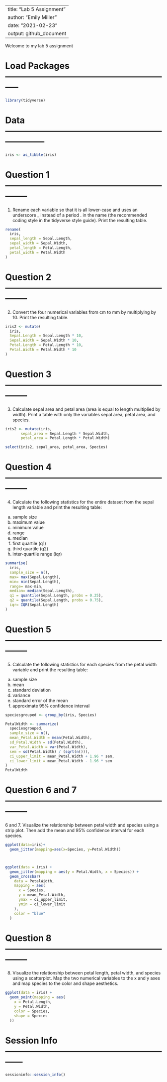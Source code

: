 
---
title: "Lab 5 Assignment"
author: "Emily Miller"
date: "2021-02-23"
output: github_document
---

Welcome to my lab 5 assignment

# Load Packages -----------------------------------------------------------

```r
library(tidyverse)
```



# Data --------------------------------------------------------------------

```r
iris <- as_tibble(iris)
```



# Question 1 --------------------------------------------------------------

1. Rename each variable so that it is all lower-case and uses an underscore _ instead of a period . in the name (the recommended coding style in the tidyverse style guide). Print the resulting table.

```r
rename(
  iris,
  sepal_length = Sepal.Length,
  sepal_width = Sepal.Width,
  petal_length = Petal.Length,
  petal_width = Petal.Width
)
```



# Question 2 --------------------------------------------------------------

2. Convert the four numerical variables from cm to mm by multiplying by 10. Print the resulting table.

```r
iris2 <- mutate(
  iris,
  Sepal.Length = Sepal.Length * 10,
  Sepal.Width = Sepal.Width * 10,
  Petal.Length = Petal.Length * 10,
  Petal.Width = Petal.Width * 10
)
```



# Question 3 --------------------------------------------------------------

3. Calculate sepal area and petal area (area is equal to length multiplied by width). Print a table with only the variables sepal area, petal area, and species.


```r

iris2 <- mutate(iris,
       sepal_area = Sepal.Length * Sepal.Width,
       petal_area = Petal.Length * Petal.Width)

select(iris2, sepal_area, petal_area, Species)
```


# Question 4 --------------------------------------------------------------

4. Calculate the following statistics for the entire dataset from the sepal length variable and print the resulting table:

  a. sample size
  b. maximum value
  c. minimum value
  d. range
  e. median
  f. first quartile (q1)
  g. third quartile (q2)
  h. inter-quartile range (iqr)


```r
summarise(
  iris,
  sample_size = n(),
  max= max(Sepal.Length),
  min= min(Sepal.Length),
  range= max-min,
  median= median(Sepal.Length),
  q1 = quantile(Sepal.Length, probs = 0.25),
  q2 = quantile(Sepal.Length, probs = 0.75),
  iqr= IQR(Sepal.Length)
)
```



# Question 5 --------------------------------------------------------------

5. Calculate the following statistics for each species from the petal width variable and print the resulting table:

  a. sample size
  b. mean
  c. standard deviation
  d. variance
  e. standard error of the mean
  f. approximate 95% confidence interval
  
  
```r
speciesgrouped <- group_by(iris, Species)

PetalWidth <- summarize(
  speciesgrouped,
  sample_size = n(),
  mean_Petal.Width = mean(Petal.Width),
  sd_Petal.Width = sd(Petal.Width),
  var_Petal.Width = var(Petal.Width),
  sem = sd(Petal.Width) / (sqrt(n())),
  ci_upper_limit = mean_Petal.Width + 1.96 * sem,
  ci_lower_limit = mean_Petal.Width - 1.96 * sem
)
PetalWidth
```

# Question 6 and 7--------------------------------------------------------------

6 and 7. Visualize the relationship between petal width and species using a strip plot. Then add the mean and 95% confidence interval for each species.

```r
ggplot(data=iris)+
  geom_jitter(mapping=aes(x=Species, y=Petal.Width))



ggplot(data = iris) +
  geom_jitter(mapping = aes(y = Petal.Width, x = Species)) +
  geom_crossbar(
    data = PetalWidth,
    mapping = aes(
      x = Species,
      y = mean_Petal.Width,
      ymax = ci_upper_limit,
      ymin = ci_lower_limit
    ),
    color = "blue"
  )
```



# Question 8 --------------------------------------------------------------

8. Visualize the relationship between petal length, petal width, and species using a scatterplot. Map the two numerical variables to the x and y axes and map species to the color and shape aesthetics.

```r
ggplot(data = iris) +
  geom_point(mapping = aes(
    x = Petal.Length,
    y = Petal.Width,
    color = Species,
    shape = Species
  ))
```


# Session Info ------------------------------------------------------------

```r
sessioninfo::session_info()
```